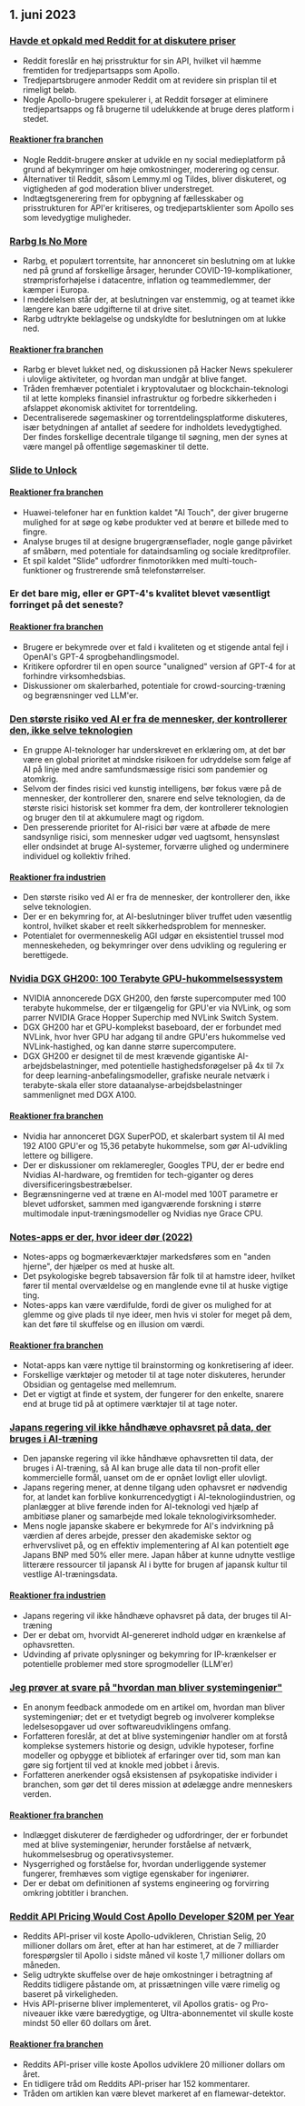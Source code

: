 

<CallToAction />

<Steps>

## 1. juni 2023

### [Havde et opkald med Reddit for at diskutere priser](https://old.reddit.com/r/apolloapp/comments/13ws4w3/had_a_call_with_reddit_to_discuss_pricing_bad/)

- Reddit foreslår en høj prisstruktur for sin API, hvilket vil hæmme fremtiden for tredjepartsapps som Apollo.
- Tredjepartsbrugere anmoder Reddit om at revidere sin prisplan til et rimeligt beløb.
- Nogle Apollo-brugere spekulerer i, at Reddit forsøger at eliminere tredjepartsapps og få brugerne til udelukkende at bruge deres platform i stedet.

#### [Reaktioner fra branchen](http://news.ycombinator.com/item?id=36141083)

- Nogle Reddit-brugere ønsker at udvikle en ny social medieplatform på grund af bekymringer om høje omkostninger, moderering og censur.
- Alternativer til Reddit, såsom Lemmy.ml og Tildes, bliver diskuteret, og vigtigheden af god moderation bliver understreget.
- Indtægtsgenerering frem for opbygning af fællesskaber og prisstrukturen for API'er kritiseres, og tredjepartsklienter som Apollo ses som levedygtige muligheder.

### [Rarbg Is No More](https://web.archive.org/web/20230531105653/https://rarbg.to/index80.php)

- Rarbg, et populært torrentsite, har annonceret sin beslutning om at lukke ned på grund af forskellige årsager, herunder COVID-19-komplikationer, strømprisforhøjelse i datacentre, inflation og teammedlemmer, der kæmper i Europa.
- I meddelelsen står der, at beslutningen var enstemmig, og at teamet ikke længere kan bære udgifterne til at drive sitet.
- Rarbg udtrykte beklagelse og undskyldte for beslutningen om at lukke ned.

#### [Reaktioner fra branchen](http://news.ycombinator.com/item?id=36136819)

- Rarbg er blevet lukket ned, og diskussionen på Hacker News spekulerer i ulovlige aktiviteter, og hvordan man undgår at blive fanget.
- Tråden fremhæver potentialet i kryptovalutaer og blockchain-teknologi til at lette kompleks finansiel infrastruktur og forbedre sikkerheden i afslappet økonomisk aktivitet for torrentdeling.
- Decentraliserede søgemaskiner og torrentdelingsplatforme diskuteres, især betydningen af antallet af seedere for indholdets levedygtighed. Der findes forskellige decentrale tilgange til søgning, men der synes at være mangel på offentlige søgemaskiner til dette.

### [Slide to Unlock](https://cs.uwaterloo.ca/~csk/slide/)

#### [Reaktioner fra branchen](http://news.ycombinator.com/item?id=36138304)

- Huawei-telefoner har en funktion kaldet "AI Touch", der giver brugerne mulighed for at søge og købe produkter ved at berøre et billede med to fingre.
- Analyse bruges til at designe brugergrænseflader, nogle gange påvirket af småbørn, med potentiale for dataindsamling og sociale kreditprofiler.
- Et spil kaldet "Slide" udfordrer finmotorikken med multi-touch-funktioner og frustrerende små telefonstørrelser.

### Er det bare mig, eller er GPT-4's kvalitet blevet væsentligt forringet på det seneste?

#### [Reaktioner fra branchen](http://news.ycombinator.com/item?id=36134249)

- Brugere er bekymrede over et fald i kvaliteten og et stigende antal fejl i OpenAI's GPT-4 sprogbehandlingsmodel.
- Kritikere opfordrer til en open source "unaligned" version af GPT-4 for at forhindre virksomhedsbias.
- Diskussioner om skalerbarhed, potentiale for crowd-sourcing-træning og begrænsninger ved LLM'er.

### [Den største risiko ved AI er fra de mennesker, der kontrollerer den, ikke selve teknologien](https://aisnakeoil.substack.com/p/is-avoiding-extinction-from-ai-really)

- En gruppe AI-teknologer har underskrevet en erklæring om, at det bør være en global prioritet at mindske risikoen for udryddelse som følge af AI på linje med andre samfundsmæssige risici som pandemier og atomkrig.
- Selvom der findes risici ved kunstig intelligens, bør fokus være på de mennesker, der kontrollerer den, snarere end selve teknologien, da de største risici historisk set kommer fra dem, der kontrollerer teknologien og bruger den til at akkumulere magt og rigdom.
- Den presserende prioritet for AI-risici bør være at afbøde de mere sandsynlige risici, som mennesker udgør ved uagtsomt, hensynsløst eller ondsindet at bruge AI-systemer, forværre ulighed og underminere individuel og kollektiv frihed.

#### [Reaktioner fra industrien](http://news.ycombinator.com/item?id=36139852)

- Den største risiko ved AI er fra de mennesker, der kontrollerer den, ikke selve teknologien.
- Der er en bekymring for, at AI-beslutninger bliver truffet uden væsentlig kontrol, hvilket skaber et reelt sikkerhedsproblem for mennesker.
- Potentialet for overmenneskelig AGI udgør en eksistentiel trussel mod menneskeheden, og bekymringer over dens udvikling og regulering er berettigede.

### [Nvidia DGX GH200: 100 Terabyte GPU-hukommelsessystem](https://developer.nvidia.com/blog/announcing-nvidia-dgx-gh200-first-100-terabyte-gpu-memory-system/)

- NVIDIA annoncerede DGX GH200, den første supercomputer med 100 terabyte hukommelse, der er tilgængelig for GPU'er via NVLink, og som parrer NVIDIA Grace Hopper Superchip med NVLink Switch System.
- DGX GH200 har et GPU-komplekst baseboard, der er forbundet med NVLink, hvor hver GPU har adgang til andre GPU'ers hukommelse ved NVLink-hastighed, og kan danne større supercomputere.
- DGX GH200 er designet til de mest krævende gigantiske AI-arbejdsbelastninger, med potentielle hastighedsforøgelser på 4x til 7x for deep learning-anbefalingsmodeller, grafiske neurale netværk i terabyte-skala eller store dataanalyse-arbejdsbelastninger sammenlignet med DGX A100.

#### [Reaktioner fra branchen](http://news.ycombinator.com/item?id=36133226)

- Nvidia har annonceret DGX SuperPOD, et skalerbart system til AI med 192 A100 GPU'er og 15,36 petabyte hukommelse, som gør AI-udvikling lettere og billigere.
- Der er diskussioner om reklameregler, Googles TPU, der er bedre end Nvidias AI-hardware, og fremtiden for tech-giganter og deres diversificeringsbestræbelser.
- Begrænsningerne ved at træne en AI-model med 100T parametre er blevet udforsket, sammen med igangværende forskning i større multimodale input-træningsmodeller og Nvidias nye Grace CPU.

### [Notes-apps er der, hvor ideer dør (2022)](https://www.reproof.app/blog/notes-apps-help-us-forget)

- Notes-apps og bogmærkeværktøjer markedsføres som en "anden hjerne", der hjælper os med at huske alt.
- Det psykologiske begreb tabsaversion får folk til at hamstre ideer, hvilket fører til mental overvældelse og en manglende evne til at huske vigtige ting.
- Notes-apps kan være værdifulde, fordi de giver os mulighed for at glemme og give plads til nye ideer, men hvis vi stoler for meget på dem, kan det føre til skuffelse og en illusion om værdi.

#### [Reaktioner fra branchen](http://news.ycombinator.com/item?id=36136179)

- Notat-apps kan være nyttige til brainstorming og konkretisering af ideer.
- Forskellige værktøjer og metoder til at tage noter diskuteres, herunder Obsidian og gentagelse med mellemrum.
- Det er vigtigt at finde et system, der fungerer for den enkelte, snarere end at bruge tid på at optimere værktøjer til at tage noter.

### [Japans regering vil ikke håndhæve ophavsret på data, der bruges i AI-træning](https://technomancers.ai/japan-goes-all-in-copyright-doesnt-apply-to-ai-training/)

- Den japanske regering vil ikke håndhæve ophavsretten til data, der bruges i AI-træning, så AI kan bruge alle data til non-profit eller kommercielle formål, uanset om de er opnået lovligt eller ulovligt.
- Japans regering mener, at denne tilgang uden ophavsret er nødvendig for, at landet kan forblive konkurrencedygtigt i AI-teknologiindustrien, og planlægger at blive førende inden for AI-teknologi ved hjælp af ambitiøse planer og samarbejde med lokale teknologivirksomheder.
- Mens nogle japanske skabere er bekymrede for AI's indvirkning på værdien af deres arbejde, presser den akademiske sektor og erhvervslivet på, og en effektiv implementering af AI kan potentielt øge Japans BNP med 50% eller mere. Japan håber at kunne udnytte vestlige litterære ressourcer til japansk AI i bytte for brugen af japansk kultur til vestlige AI-træningsdata.

#### [Reaktioner fra industrien](http://news.ycombinator.com/item?id=36144241)

- Japans regering vil ikke håndhæve ophavsret på data, der bruges til AI-træning
- Der er debat om, hvorvidt AI-genereret indhold udgør en krænkelse af ophavsretten.
- Udvinding af private oplysninger og bekymring for IP-krænkelser er potentielle problemer med store sprogmodeller (LLM'er)

### [Jeg prøver at svare på "hvordan man bliver systemingeniør"](https://rachelbythebay.com/w/2023/05/30/eng/)

- En anonym feedback anmodede om en artikel om, hvordan man bliver systemingeniør; det er et tvetydigt begreb og involverer komplekse ledelsesopgaver ud over softwareudviklingens omfang.
- Forfatteren foreslår, at det at blive systemingeniør handler om at forstå komplekse systemers historie og design, udvikle hypoteser, forfine modeller og opbygge et bibliotek af erfaringer over tid, som man kan gøre sig fortjent til ved at knokle med jobbet i årevis.
- Forfatteren anerkender også eksistensen af psykopatiske individer i branchen, som gør det til deres mission at ødelægge andre menneskers verden.

#### [Reaktioner fra branchen](http://news.ycombinator.com/item?id=36133263)

- Indlægget diskuterer de færdigheder og udfordringer, der er forbundet med at blive systemingeniør, herunder forståelse af netværk, hukommelsesbrug og operativsystemer.
- Nysgerrighed og forståelse for, hvordan underliggende systemer fungerer, fremhæves som vigtige egenskaber for ingeniører.
- Der er debat om definitionen af systems engineering og forvirring omkring jobtitler i branchen.

### [Reddit API Pricing Would Cost Apollo Developer $20M per Year](https://daringfireball.net/linked/2023/05/31/reddit-apollo-api-pricing)

- Reddits API-priser vil koste Apollo-udvikleren, Christian Selig, 20 millioner dollars om året, efter at han har estimeret, at de 7 milliarder forespørgsler til Apollo i sidste måned vil koste 1,7 millioner dollars om måneden.
- Selig udtrykte skuffelse over de høje omkostninger i betragtning af Reddits tidligere påstande om, at prissætningen ville være rimelig og baseret på virkeligheden.
- Hvis API-priserne bliver implementeret, vil Apollos gratis- og Pro-niveauer ikke være bæredygtige, og Ultra-abonnementet vil skulle koste mindst 50 eller 60 dollars om året.

#### [Reaktioner fra branchen](http://news.ycombinator.com/item?id=36142285)

- Reddits API-priser ville koste Apollos udviklere 20 millioner dollars om året.
- En tidligere tråd om Reddits API-priser har 152 kommentarer.
- Tråden om artiklen kan være blevet markeret af en flamewar-detektor.

</Steps>
